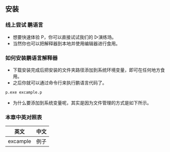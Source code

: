 
## 安装
### 线上尝试 鹏语言
+ 想要快速体验 P，你可以直接试试我们的 <Link href="/wasm" className="title">▷演练场</Link>。
+ 当然你也可以把<Link href="/p.exe" className="title">解释器</Link>到本地并使用编辑器进行食用。
### 如何安装鹏语言解释器
+ 下载安装完成后把安装的文件夹路径添加到系统环境变量，即可在任何地方食用。
+ 之后你就可以通过命令行来执行鹏语言代码了。
```cmd
p.exe excample.p
``` 
+ 为什么要添加到系统变量呢，其实是因为文件管理的方式是如下所示。

### 本章中英对照表
| 英文      | 中文 |
| ----------- | ----------- |
| excample      | 例子      |